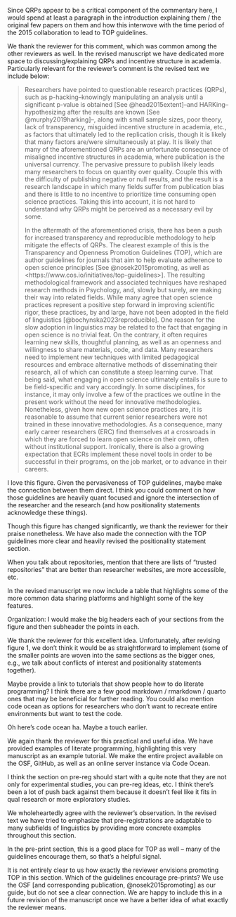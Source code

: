 <!-- https://github.com/RAP-group/guide_to_open_science/issues/62 -->
:::reviewer
Since QRPs appear to be a critical component of the commentary here, I would spend at least a paragraph in the introduction explaining them / the original few papers on them and how this interwove with the time period of the 2015 collaboration to lead to TOP guidelines.
:::

We thank the reviewer for this comment, which was common among the other reviewers as well. 
In the revised manuscript we have dedicated more space to discussing/explaining QRPs and incentive structure in academia.
Particularly relevant for the reviewer's comment is the revised text we include below: 

> Researchers have pointed to questionable research practices (QRPs), such as p-hacking--knowingly manipulating an analysis until a significant p-value is obtained [See @head2015extent]--and HARKing--hypothesizing after the results are known [See @murphy2019harking]--, along with small sample sizes, poor theory, lack of transparency, misguided incentive structure in academia, etc., as factors that ultimately led to the replication crisis, though it is likely that many factors are/were simultaneously at play. 
It is likely that many of the aforementioned QRPs are an unfortunate consequence of misaligned incentive structures in academia, where publication is the universal currency. 
The pervasive pressure to publish likely leads many researchers to focus on quantity over quality. 
Couple this with the difficulty of publishing negative or null results, and the result is a research landscape in which many fields suffer from publication bias and there is little to no incentive to prioritize time consuming open science practices. 
Taking this into account, it is not hard to understand why QRPs might be perceived as a necessary evil by some.
>
> In the aftermath of the aforementioned crisis, there has been a push for increased transparency and reproducible methodology to help mitigate the effects of QRPs. 
The clearest example of this is the Transparency and Openness Promotion Guidelines (TOP), which are author guidelines for journals that aim to help evaluate adherence to open science principles [See @nosek2015promoting, as well as <https://www.cos.io/initiatives/top-guidelines>]. 
The resulting methodological framework and associated techniques have reshaped research methods in Psychology, and, slowly but surely, are making their way into related fields. 
While many agree that open science practices represent a positive step forward in improving scientific rigor, these practices, by and large, have not been adopted in the field of linguistics [@bochynska2023reproducible]. 
One reason for the slow adoption in linguistics may be related to the fact that engaging in open science is no trivial feat. 
On the contrary, it often requires learning new skills, thoughtful planning, as well as an openness and willingness to share materials, code, and data. 
Many researchers need to implement new techniques with limited pedagogical resources and embrace alternative methods of disseminating their research, all of which can constitute a steep learning curve. 
That being said, what engaging in open science ultimately entails is sure to be field-specific and vary accordingly. 
In some disciplines, for instance, it may only involve a few of the practices we outline in the present work without the need for innovative methodologies. 
Nonetheless, given how new open science practices are, it is reasonable to assume that current senior researchers were not trained in these innovative methodologies. 
As a consequence, many early career researchers (ERC) find themselves at a crossroads in which they are forced to learn open science on their own, often without institutional support. 
Ironically, there is also a growing expectation that ECRs implement these novel tools in order to be successful in their programs, on the job market, or to advance in their careers. 



\Done



:::reviewer
I love this figure. Given the pervasiveness of TOP guidelines, maybe make the connection between them direct. I think you could comment on how those guidelines are heavily quant focused and ignore the intersection of the researcher and the research (and how positionality statements acknowledge these things).
:::

Though this figure has changed significantly, we thank the reviewer for their praise nonetheless. 
We have also made the connection with the TOP guidelines more clear and heavily revised the positionality statement section. 

\Done



:::reviewer
When you talk about repositories, mention that there are lists of “trusted repositories” that are better than researcher websites, are more accessible, etc.
:::

In the revised manuscript we now include a table that highlights some of the more common data sharing platforms and highlight some of the key features. 

\Done



:::reviewer
Organization: I would make the big headers each of your sections from the figure and then subheader the points in each.
:::

We thank the reviewer for this excellent idea. 
Unfortunately, after revising figure 1, we don't think it would be as straightforward to implement (some of the smaller points are woven into the same sections as the bigger ones, e.g., we talk about conflicts of interest and positionality statements together). 

\Done



:::reviewer
Maybe provide a link to tutorials that show people how to do literate programming? I think there are a few good markdown / rmarkdown / quarto ones that may be beneficial for further reading. You could also mention code ocean as options for researchers who don’t want to recreate entire environments but want to test the code.

Oh here’s code ocean ha. Maybe a touch earlier.
:::

We again thank the reviewer for this practical and useful idea. 
We have provided examples of literate programming, highlighting this very manuscript as an example tutorial. 
We make the entire project available on the OSF, GitHub, as well as an online server instance via Code Ocean. 

\Done



:::reviewer
I think the section on pre-reg should start with a quite note that they are not only for experimental studies, you can pre-reg ideas, etc. I think there’s been a lot of push back against them because it doesn’t feel like it fits in qual research or more exploratory studies.
:::

We wholeheartedly agree with the reviewer's observation. 
In the revised text we have tried to emphasize that pre-registrations are adaptable to many subfields of linguistics by providing more concrete examples throughout this section. 

\Done


:::reviewer
In the pre-print section, this is a good place for TOP as well – many of the guidelines encourage them, so that’s a helpful signal.
:::

It is not entirely clear to us how exactly the reviewer envisions promoting TOP in this section. 
Which of the guidelines encourage pre-prints? 
We use the OSF [and corresponding publication, @nosek2015promoting] as our guide, but do not see a clear connection. 
We are happy to include this in a future revision of the manuscript once we have a better idea of what exactly the reviewer means. 
